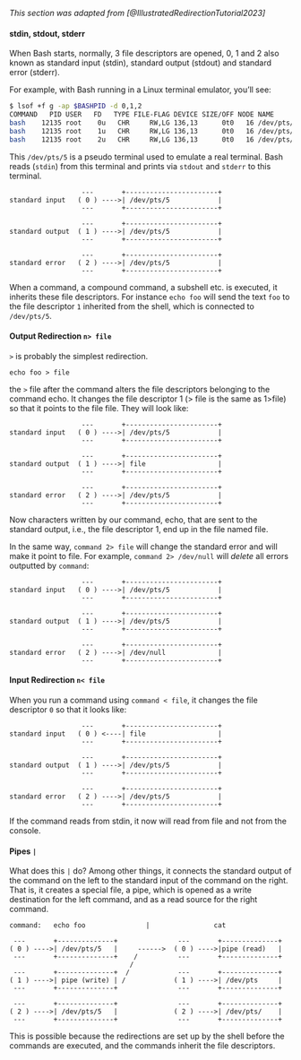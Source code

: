 
_This section was adapted from [@IllustratedRedirectionTutorial2023]_

#### stdin, stdout, stderr

When Bash starts, normally, 3 file descriptors are opened, 0, 1 and 2 also known as
standard input (stdin), standard output (stdout) and standard error (stderr).

For example, with Bash running in a Linux terminal emulator, you'll see:

```bash {filename=bash}
$ lsof +f g -ap $BASHPID -d 0,1,2
COMMAND   PID USER   FD   TYPE FILE-FLAG DEVICE SIZE/OFF NODE NAME
bash    12135 root    0u   CHR     RW,LG 136,13      0t0   16 /dev/pts/5
bash    12135 root    1u   CHR     RW,LG 136,13      0t0   16 /dev/pts/5
bash    12135 root    2u   CHR     RW,LG 136,13      0t0   16 /dev/pts/5
```

This `/dev/pts/5` is a pseudo terminal used to emulate a real terminal. Bash reads
(`stdin`) from this terminal and prints via `stdout` and `stderr` to this terminal.

```
                  ---       +-----------------------+
standard input   ( 0 ) ---->| /dev/pts/5            |
                  ---       +-----------------------+

                  ---       +-----------------------+
standard output  ( 1 ) ---->| /dev/pts/5            |
                  ---       +-----------------------+

                  ---       +-----------------------+
standard error   ( 2 ) ---->| /dev/pts/5            |
                  ---       +-----------------------+
```

When a command, a compound command, a subshell etc. is executed, it inherits these file
descriptors. For instance `echo foo` will send the text `foo` to the file descriptor `1`
inherited from the shell, which is connected to `/dev/pts/5`.

#### Output Redirection `n> file`

`>` is probably the simplest redirection.

`echo foo > file`

the `>` file after the command alters the file descriptors belonging to the command echo.
It changes the file descriptor 1 (> file is the same as 1>file) so that it points to the
file file. They will look like:

```
                  ---       +-----------------------+
standard input   ( 0 ) ---->| /dev/pts/5            |
                  ---       +-----------------------+

                  ---       +-----------------------+
standard output  ( 1 ) ---->| file                  |
                  ---       +-----------------------+

                  ---       +-----------------------+
standard error   ( 2 ) ---->| /dev/pts/5            |
                  ---       +-----------------------+
```

Now characters written by our command, echo, that are sent to the standard output, i.e.,
the file descriptor 1, end up in the file named file.

In the same way, `command 2> file` will change the standard error and will make it point
to file. For example, `command 2> /dev/null` will *delete* all errors outputted by
`command`:

```
                  ---       +-----------------------+
standard input   ( 0 ) ---->| /dev/pts/5            |
                  ---       +-----------------------+

                  ---       +-----------------------+
standard output  ( 1 ) ---->| /dev/pts/5            |
                  ---       +-----------------------+

                  ---       +-----------------------+
standard error   ( 2 ) ---->| /dev/null             |
                  ---       +-----------------------+
```

#### Input Redirection `n< file`

When you run a command using `command < file`, it changes the file descriptor `0` so that it
looks like:

```
                  ---       +-----------------------+
standard input   ( 0 ) <----| file                  |
                  ---       +-----------------------+

                  ---       +-----------------------+
standard output  ( 1 ) ---->| /dev/pts/5            |
                  ---       +-----------------------+

                  ---       +-----------------------+
standard error   ( 2 ) ---->| /dev/pts/5            |
                  ---       +-----------------------+
```

If the command reads from stdin, it now will read from file and not from the console.

#### Pipes `|`

What does this `|` do? Among other things, it connects the standard output of the command on
the left to the standard input of the command on the right. That is, it creates a special
file, a pipe, which is opened as a write destination for the left command, and as a read
source for the right command.

```
command:   echo foo               |                cat

 ---       +--------------+               ---       +--------------+
( 0 ) ---->| /dev/pts/5   |     ------>  ( 0 ) ---->|pipe (read)   |
 ---       +--------------+    /          ---       +--------------+
                              /
 ---       +--------------+  /            ---       +--------------+
( 1 ) ---->| pipe (write) | /            ( 1 ) ---->| /dev/pts     |
 ---       +--------------+               ---       +--------------+

 ---       +--------------+               ---       +--------------+
( 2 ) ---->| /dev/pts/5   |              ( 2 ) ---->| /dev/pts/    |
 ---       +--------------+               ---       +--------------+
```

This is possible because the redirections are set up by the shell before the commands are
executed, and the commands inherit the file descriptors.
